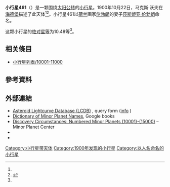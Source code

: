 {{Infobox planet
 | minorplanet     = yes
 | name            = 461 Saskia
 | background      = #D6D6D6
 | image = 
 | image_size      = 
 | caption         =
 | discovery_ref   =  <ref name="MPC-object" />
 | discoverer      = [[马克斯·沃夫|马克斯·沃夫]]
 | discovery_site  = [[海德堡|海德堡]]
 | discovered      = 1900年10月22日
 | mpc_name        = 461 Saskia
 | alt_names       = 461 Saskia
 | pronounced      = 
 | named_after     = <ref name="MPC-object" />
 | mp_category     = [[主帶小行星|主帶小行星]] <ref name="MPC-object" /><ref name="jpldata" />
 | orbit_ref       = <ref name="a">[http://ssd.jpl.nasa.gov/sbdb.cgi?sstr=461 461] {{Wayback|url=http://ssd.jpl.nasa.gov/sbdb.cgi?sstr=461 |date=20110807035154 }}，小行星數據庫瀏覽器（JPL Small-Body Database Browser）－[[美国国家航空航天局|美国国家航空航天局]]喷气推进实验室</ref>
 | epoch           = 2018-03-23.0（[[儒略日|JD]] 2458200.5）
 | uncertainty     = 0
 | observation_arc = 
 | aphelion = {{convert|3.562|AU|km|3|abbr=on|lk=out}}
 | perihelion      = {{convert|2.6833810|AU|km|3|abbr=on}}
 | semimajor       = 3.1227323
 | eccentricity    = 0.1406945
 | period          = 5.52[[儒略年|yr]]
 | mean_anomaly    = 71.93414[[度|°]]
 | mean_motion     = {{Deg2DMS|0.17860830|sup=ms}} / day
 | inclination     = 1.46335
 | asc_node        = 157.02659°
 | arg_peri        = 305.16737
 | mean_diameter   = 
 | rotation        = 
 | albedo          =
 | spectral_type   =
 | abs_magnitude   = 10.48<ref name="jpldata" />
}}
'''小行星461'''（{{lang-en|461 Saskia}}）是一颗围绕[[太阳|太阳]][[公转|公转]]的[[小行星|小行星]]。1900年10月22日，马克斯·沃夫在[[海德堡|海德堡]]描述了此天体<ref name="a" /><ref>{{cite news|title=小行星列表|url=http://cfa-www.harvard.edu/iau/lists/NumberedMPs.txt|accessdate=2018-10-19|newspaper=哈佛大学|archive-date=2008-05-17|archive-url=https://web.archive.org/web/20080517010638/http://cfa-www.harvard.edu/iau/lists/NumberedMPs.txt|dead-url=no}}</ref>。小行星461以[[荷兰|荷兰]]画家[[伦勃朗|伦勃朗]]的妻子[[莎斯姬亚·伦勃朗|莎斯姬亚·伦勃朗]]命名。

这颗小行星的[[绝对星等|绝对星等]]为10.48等<ref name="a" />。

== 相关條目 ==
*[[小行星列表/10001-11000|小行星列表/10001-11000]]

== 參考資料 ==
{{reflist|refs=

<ref name="jpldata">{{cite web
 |type         = 2018-01-26 last obs.
 |title        = JPL Small-Body Database Browser:461 Saskia-461 Saskia
 |url          = https://ssd.jpl.nasa.gov/sbdb.cgi?sstr=461
 |publisher    = [[Jet_Propulsion_Laboratory|Jet Propulsion Laboratory]]
 |accessdate   = 28 March 2018
 |archive-date = 2020-12-06
 |archive-url  = https://web.archive.org/web/20201206022039/https://ssd.jpl.nasa.gov/sbdb.cgi?sstr=461
 |dead-url     = no
}}</ref>

<ref name="MPC-object">{{cite web
  |title      = 461 Saskia
  |work      = Minor Planet Center
  |url      = https://www.minorplanetcenter.net/db_search/show_object?object_id=461
  |accessdate      = 28 March 2018
  |archive-date      = 2016-03-04
  |archive-url      = https://web.archive.org/web/20160304132208/http://minorplanetcenter.net/db_search/show_object?object_id=461
  |dead-url      = no
  }}</ref>

}}

==  外部連結 ==
* [http://www.minorplanet.info/PHP/lcdbsummaryquery.php Asteroid Lightcurve Database (LCDB)] {{Wayback|url=http://www.minorplanet.info/PHP/lcdbsummaryquery.php |date=20171210173955 }}, query form ([http://www.minorplanet.info/lightcurvedatabase.html info] {{Wayback|url=http://www.minorplanet.info/lightcurvedatabase.html |date=20171216050541 }})
* [https://books.google.com/books?id=aeAg1X7afOoC&pg Dictionary of Minor Planet Names], Google books
* [http://www.minorplanetcenter.net/iau/lists/NumberedMPs010001.html Discovery Circumstances: Numbered Minor Planets (10001)-(15000)] {{Wayback|url=http://www.minorplanetcenter.net/iau/lists/NumberedMPs010001.html |date=20180612162317 }} – Minor Planet Center
* {{AstDys|461}}
* {{JPL small body}}

{{Minor Planet Number|[[小行星460|小行星460]]|[[小行星462|小行星462]]}}
{{小天体}}

[[Category:小行星带天体|Category:小行星带天体]]
[[Category:1900年发现的小行星|Category:1900年发现的小行星]]
[[Category:以人名命名的小行星|Category:以人名命名的小行星]]